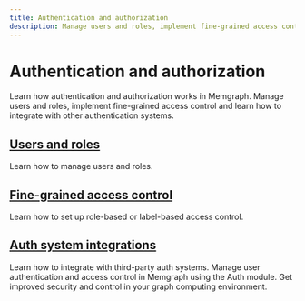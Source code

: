 ```yaml
---
title: Authentication and authorization
description: Manage users and roles, implement fine-grained access control and learn how to integrate with other authentication systems.
---
```


#  Authentication and authorization

Learn how authentication and authorization works in Memgraph. Manage users and
roles, implement fine-grained access control and learn how to integrate with
other authentication systems.

## [Users and roles](/authentication-and-authorization/users-and-roles)

Learn how to manage users and roles.

## [Fine-grained access control](/authentication-and-authorization/fine-grained-access-control)

Learn how to set up role-based or label-based access control.

## [Auth system integrations](/authentication-and-authorization/auth-system-integrations)

Learn how to integrate with third-party auth systems. Manage user authentication and access control in Memgraph using the Auth module. Get improved security and control in your graph computing environment.
